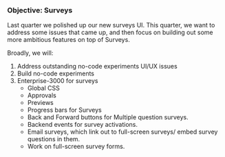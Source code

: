 ### Objective: Surveys

Last quarter we polished up our new surveys UI.
This quarter, we want to address some issues that came up, and then focus on building out some more ambitious features on top of Surveys.

Broadly, we will:
1. Address outstanding no-code experiments UI/UX issues
2. Build no-code experiments
3. Enterprise-3000 for surveys
    * Global CSS
    * Approvals
    * Previews
    * Progress bars for Surveys
    * Back and Forward buttons for Multiple question surveys.
    * Backend events for survey activations.
    * Email surveys, which link out to full-screen surveys/ embed survey questions in them.
    * Work on full-screen survey forms.



